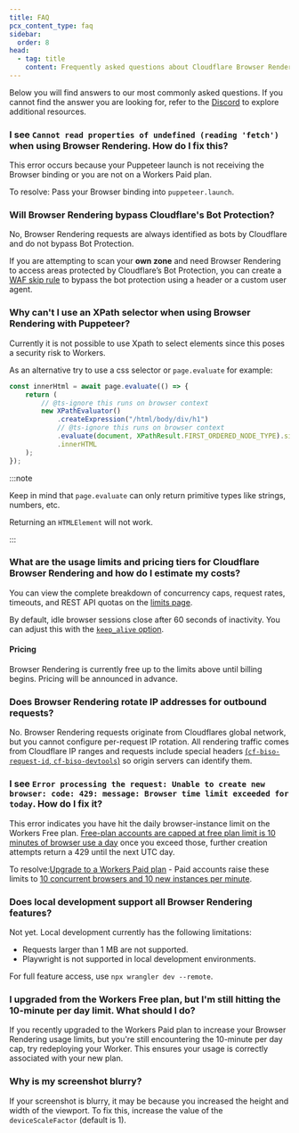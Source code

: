 ```yaml
---
title: FAQ
pcx_content_type: faq
sidebar:
  order: 8
head:
  - tag: title
    content: Frequently asked questions about Cloudflare Browser Rendering
---
```



Below you will find answers to our most commonly asked questions. If you cannot find the answer you are looking for, refer to the [Discord](https://discord.cloudflare.com) to explore additional resources.

### I see `Cannot read properties of undefined (reading 'fetch')` when using Browser Rendering. How do I fix this?

This error occurs because your Puppeteer launch is not receiving the Browser binding or you are not on a Workers Paid plan.

To resolve: Pass your Browser binding into `puppeteer.launch`.

### Will Browser Rendering bypass Cloudflare's Bot Protection?

No, Browser Rendering requests are always identified as bots by Cloudflare and do not bypass Bot Protection. 

If you are attempting to scan your **own zone** and need Browser Rendering to access areas protected by Cloudflare’s Bot Protection, you can create a [WAF skip rule](/waf/custom-rules/skip/) to bypass the bot protection using a header or a custom user agent.

### Why can't I use an XPath selector when using Browser Rendering with Puppeteer?

Currently it is not possible to use Xpath to select elements since this poses a security risk to Workers.

As an alternative try to use a css selector or `page.evaluate` for example:

```ts
const innerHtml = await page.evaluate(() => {
	return (
		// @ts-ignore this runs on browser context
		new XPathEvaluator()
			.createExpression("/html/body/div/h1")
			// @ts-ignore this runs on browser context
			.evaluate(document, XPathResult.FIRST_ORDERED_NODE_TYPE).singleNodeValue
			.innerHTML
	);
});
```

:::note

Keep in mind that `page.evaluate` can only return primitive types like strings, numbers, etc.

Returning an `HTMLElement` will not work.

:::

### What are the usage limits and pricing tiers for Cloudflare Browser Rendering and how do I estimate my costs?

You can view the complete breakdown of concurrency caps, request rates, timeouts, and REST API quotas on the [limits page](/browser-rendering/platform/limits/).

By default, idle browser sessions close after 60 seconds of inactivity. You can adjust this with the [`keep_alive` option](/browser-rendering/platform/puppeteer/#keep-alive).

#### Pricing

Browser Rendering is currently free up to the limits above until billing begins. Pricing will be announced in advance.

### Does Browser Rendering rotate IP addresses for outbound requests?

No. Browser Rendering requests originate from Cloudflares global network, but you cannot configure per-request IP rotation. All rendering traffic comes from Cloudflare IP ranges and requests include special headers [(`cf-biso-request-id`, `cf-biso-devtools`)](/browser-rendering/reference/automatic-request-headers/) so origin servers can identify them.

### I see `Error processing the request: Unable to create new browser: code: 429: message: Browser time limit exceeded for today`. How do I fix it?

This error indicates you have hit the daily browser-instance limit on the Workers Free plan. [Free-plan accounts are capped at free plan limit is 10 minutes of browser use a day](/browser-rendering/platform/limits/#workers-free) once you exceed those, further creation attempts return a 429 until the next UTC day.

To resolve:[Upgrade to a Workers Paid plan](/workers/platform/pricing/) - Paid accounts raise these limits to [10 concurrent browsers and 10 new instances per minute](/browser-rendering/platform/limits/#workers-paid).

### Does local development support all Browser Rendering features?

Not yet. Local development currently has the following limitations:
- Requests larger than 1 MB are not supported.
- Playwright is not supported in local development environments.

For full feature access, use `npx wrangler dev --remote`.

### I upgraded from the Workers Free plan, but I'm still hitting the 10-minute per day limit. What should I do?

If you recently upgraded to the Workers Paid plan to increase your Browser Rendering usage limits, but you're still encountering the 10-minute per day cap, try redeploying your Worker. This ensures your usage is correctly associated with your new plan.

### Why is my screenshot blurry?

If your screenshot is blurry, it may be because you increased the height and width of the viewport. To fix this, increase the value of the `deviceScaleFactor` (default is 1).
